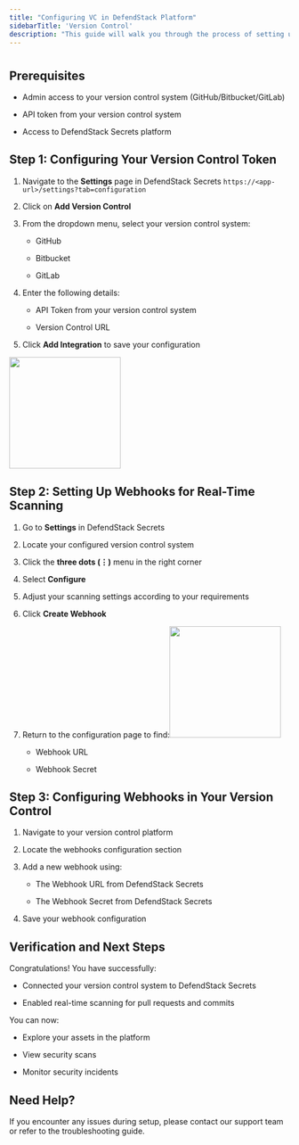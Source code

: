```yaml
---
title: "Configuring VC in DefendStack Platform"
sidebarTitle: 'Version Control'
description: "This guide will walk you through the process of setting up DefendStack Platform for your version control system and enabling real-time scanning capabilities."
---
```


#

## Prerequisites

* Admin access to your version control system (GitHub/Bitbucket/GitLab)

* API token from your version control system

* Access to DefendStack Secrets platform

## Step 1: Configuring Your Version Control Token

1. Navigate to the **Settings** page in DefendStack Secrets `https://<app-url>/settings?tab=configuration`

2. Click on **Add Version Control**

3. From the dropdown menu, select your version control system:

   * GitHub

   * Bitbucket

   * GitLab

4. Enter the following details:

   * API Token from your version control system

   * Version Control URL

5. Click **Add Integration** to save your configuration

<img height="200" src="/add_vc.png" />

## Step 2: Setting Up Webhooks for Real-Time Scanning

1. Go to **Settings** in DefendStack Secrets

2. Locate your configured version control system

3. Click the **three dots (⋮)** menu in the right corner

4. Select **Configure**

5. Adjust your scanning settings according to your requirements

6. Click **Create Webhook**

7. Return to the configuration page to find:<img height="200" src="/webhook.png" />

   * Webhook URL

   * Webhook Secret

## Step 3: Configuring Webhooks in Your Version Control

1. Navigate to your version control platform

2. Locate the webhooks configuration section

3. Add a new webhook using:

   * The Webhook URL from DefendStack Secrets

   * The Webhook Secret from DefendStack Secrets

4. Save your webhook configuration

## Verification and Next Steps

Congratulations! You have successfully:

* Connected your version control system to DefendStack Secrets

* Enabled real-time scanning for pull requests and commits

You can now:

* Explore your assets in the platform

* View security scans

* Monitor security incidents

## Need Help?

If you encounter any issues during setup, please contact our support team or refer to the troubleshooting guide.